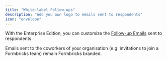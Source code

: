 ```yaml
---
title: "White-label Follow-ups"
description: "Add you own logo to emails sent to respondents"
icon: "envelope"
---
```


With the Enterprise Edition, you can customize the [Follow-up Emails](/xm-and-surveys/core-features/email-customization) sent to respondents.

<Note>Emails sent to the coworkers of your organisation (e.g. invitations to join a Formbricks team) remain Formbricks branded.</Note>